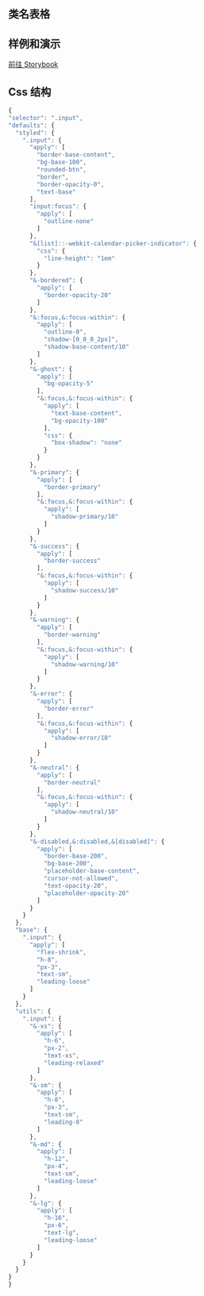 
## 类名表格

<CssTable name="input" />

## 样例和演示

[前往 Storybook](https://story.ui.icebreaker.top/?path=/docs/data-entry-input--docs)

## Css 结构

```js
{
"selector": ".input",
"defaults": {
  "styled": {
    ".input": {
      "apply": [
        "border-base-content",
        "bg-base-100",
        "rounded-btn",
        "border",
        "border-opacity-0",
        "text-base"
      ],
      "input:focus": {
        "apply": [
          "outline-none"
        ]
      },
      "&[list]::-webkit-calendar-picker-indicator": {
        "css": {
          "line-height": "1em"
        }
      },
      "&-bordered": {
        "apply": [
          "border-opacity-20"
        ]
      },
      "&:focus,&:focus-within": {
        "apply": [
          "outline-0",
          "shadow-[0_0_0_2px]",
          "shadow-base-content/10"
        ]
      },
      "&-ghost": {
        "apply": [
          "bg-opacity-5"
        ],
        "&:focus,&:focus-within": {
          "apply": [
            "text-base-content",
            "bg-opacity-100"
          ],
          "css": {
            "box-shadow": "none"
          }
        }
      },
      "&-primary": {
        "apply": [
          "border-primary"
        ],
        "&:focus,&:focus-within": {
          "apply": [
            "shadow-primary/10"
          ]
        }
      },
      "&-success": {
        "apply": [
          "border-success"
        ],
        "&:focus,&:focus-within": {
          "apply": [
            "shadow-success/10"
          ]
        }
      },
      "&-warning": {
        "apply": [
          "border-warning"
        ],
        "&:focus,&:focus-within": {
          "apply": [
            "shadow-warning/10"
          ]
        }
      },
      "&-error": {
        "apply": [
          "border-error"
        ],
        "&:focus,&:focus-within": {
          "apply": [
            "shadow-error/10"
          ]
        }
      },
      "&-neutral": {
        "apply": [
          "border-neutral"
        ],
        "&:focus,&:focus-within": {
          "apply": [
            "shadow-neutral/10"
          ]
        }
      },
      "&-disabled,&:disabled,&[disabled]": {
        "apply": [
          "border-base-200",
          "bg-base-200",
          "placeholder-base-content",
          "cursor-not-allowed",
          "text-opacity-20",
          "placeholder-opacity-20"
        ]
      }
    }
  },
  "base": {
    ".input": {
      "apply": [
        "flex-shrink",
        "h-8",
        "px-3",
        "text-sm",
        "leading-loose"
      ]
    }
  },
  "utils": {
    ".input": {
      "&-xs": {
        "apply": [
          "h-6",
          "px-2",
          "text-xs",
          "leading-relaxed"
        ]
      },
      "&-sm": {
        "apply": [
          "h-8",
          "px-3",
          "text-sm",
          "leading-8"
        ]
      },
      "&-md": {
        "apply": [
          "h-12",
          "px-4",
          "text-sm",
          "leading-loose"
        ]
      },
      "&-lg": {
        "apply": [
          "h-16",
          "px-6",
          "text-lg",
          "leading-loose"
        ]
      }
    }
  }
}
}
```